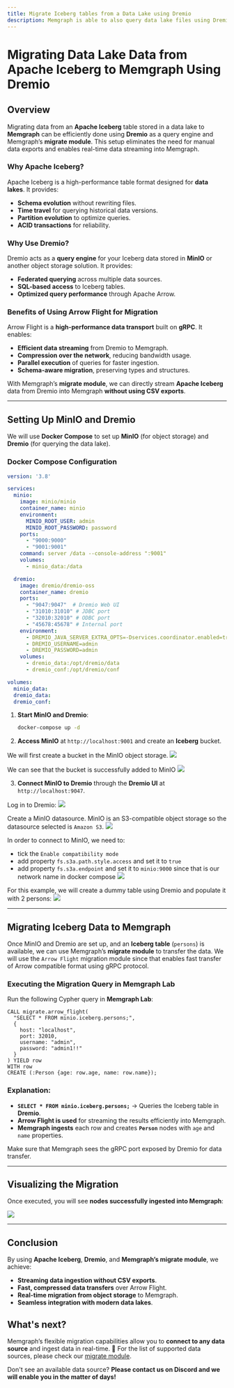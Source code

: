 ```yaml
---
title: Migrate Iceberg tables from a Data Lake using Dremio
description: Memgraph is able to also query data lake files using Dremio as the query engine. This allows for graph analytics on top of data lake storage for seamless enablement of new graph use cases on your data. 
---
```



# Migrating Data Lake Data from Apache Iceberg to Memgraph Using Dremio

## Overview
Migrating data from an **Apache Iceberg** table stored in a data lake to **Memgraph** can be efficiently done using **Dremio** as a query 
engine and Memgraph’s **migrate module**. This setup eliminates the need for manual data exports and enables real-time data streaming into Memgraph.

### Why Apache Iceberg?
Apache Iceberg is a high-performance table format designed for **data lakes**. It provides:
- **Schema evolution** without rewriting files.
- **Time travel** for querying historical data versions.
- **Partition evolution** to optimize queries.
- **ACID transactions** for reliability.

### Why Use Dremio?
Dremio acts as a **query engine** for your Iceberg data stored in **MinIO** or another object storage solution. It provides:
- **Federated querying** across multiple data sources.
- **SQL-based access** to Iceberg tables.
- **Optimized query performance** through Apache Arrow.

### Benefits of Using Arrow Flight for Migration
Arrow Flight is a **high-performance data transport** built on **gRPC**. It enables:
- **Efficient data streaming** from Dremio to Memgraph.
- **Compression over the network**, reducing bandwidth usage.
- **Parallel execution** of queries for faster ingestion.
- **Schema-aware migration**, preserving types and structures.

With Memgraph’s **migrate module**, we can directly stream **Apache Iceberg** data from Dremio into Memgraph **without using CSV exports**.

---

## Setting Up MinIO and Dremio
We will use **Docker Compose** to set up **MinIO** (for object storage) and **Dremio** (for querying the data lake).

### Docker Compose Configuration
```yaml
version: '3.8'

services:
  minio:
    image: minio/minio
    container_name: minio
    environment:
      MINIO_ROOT_USER: admin
      MINIO_ROOT_PASSWORD: password
    ports:
      - "9000:9000"
      - "9001:9001"
    command: server /data --console-address ":9001"
    volumes:
      - minio_data:/data

  dremio:
    image: dremio/dremio-oss
    container_name: dremio
    ports:
      - "9047:9047"  # Dremio Web UI
      - "31010:31010" # JDBC port
      - "32010:32010" # ODBC port
      - "45678:45678" # Internal port
    environment:
      - DREMIO_JAVA_SERVER_EXTRA_OPTS=-Dservices.coordinator.enabled=true -Dservices.executor.enabled=true
      - DREMIO_USERNAME=admin
      - DREMIO_PASSWORD=admin
    volumes:
      - dremio_data:/opt/dremio/data
      - dremio_conf:/opt/dremio/conf

volumes:
  minio_data:
  dremio_data:
  dremio_conf:
```

1. **Start MinIO and Dremio**:
   ```sh
   docker-compose up -d
   ```
2. **Access MinIO** at `http://localhost:9001` and create an **Iceberg** bucket.

We will first create a bucket in the MinIO object storage.
![](/pages/data-migration/migrate-from-datalake-using-dremio/create-minio-bucket.png)

We can see that the bucket is successfully added to MinIO
![](/pages/data-migration/migrate-from-datalake-using-dremio/observe-minio-bucket.png)

3. **Connect MinIO to Dremio** through the **Dremio UI** at `http://localhost:9047`.

Log in to Dremio:
![](/pages/data-migration/migrate-from-datalake-using-dremio/login-dremio.png)

Create a MinIO datasource. MinIO is an S3-compatible object storage so the datasource selected is `Amazon S3`.
![](/pages/data-migration/migrate-from-datalake-using-dremio/create-minio-datasource.png)

In order to connect to MinIO, we need to:
- tick the `Enable compatibility mode`
- add property `fs.s3a.path.style.access` and set it to `true`
- add property `fs.s3a.endpoint` and set it to `minio:9000` since that is our network name in docker compose
![](/pages/data-migration/migrate-from-datalake-using-dremio/additional-minio-datasource-options.png)

For this example, we will create a dummy table using Dremio and populate it with 2 persons:
![](/pages/data-migration/migrate-from-datalake-using-dremio/querying-in-dremio.png)


---

## Migrating Iceberg Data to Memgraph

Once MinIO and Dremio are set up, and an **Iceberg table** (`persons`) is available, 
we can use Memgraph’s **migrate module** to transfer the data. We will use the `Arrow Flight`
migration module since that enables fast transfer of Arrow compatible format using gRPC protocol.

### Executing the Migration Query in Memgraph Lab
Run the following Cypher query in **Memgraph Lab**:

```cypher
CALL migrate.arrow_flight(
  "SELECT * FROM minio.iceberg.persons;", 
  {
    host: "localhost", 
    port: 32010, 
    username: "admin", 
    password: "admin1!!"
  }
) YIELD row
WITH row
CREATE (:Person {age: row.age, name: row.name});
```

### Explanation:
- **`SELECT * FROM minio.iceberg.persons;`** → Queries the Iceberg table in **Dremio**.
- **Arrow Flight is used** for streaming the results efficiently into Memgraph.
- **Memgraph ingests** each row and creates **`Person`** nodes with `age` and `name` properties.

Make sure that Memgraph sees the gRPC port exposed by Dremio for data transfer.

---

## Visualizing the Migration

Once executed, you will see **nodes successfully ingested into Memgraph**:

![](/pages/data-migration/migrate-from-datalake-using-dremio/migrate-from-dremio.png)

---

## Conclusion
By using **Apache Iceberg**, **Dremio**, and **Memgraph’s migrate module**, we achieve:
- **Streaming data ingestion without CSV exports**.
- **Fast, compressed data transfers** over Arrow Flight.
- **Real-time migration from object storage** to Memgraph.
- **Seamless integration with modern data lakes**.

## What's next?
Memgraph’s flexible migration capabilities allow you to **connect to any data source** and ingest data in real-time. 🚀
For the list of supported data sources, please check our [migrate module](/advanced-algorithms/available-algorithms/migrate).

Don't see an available data source? **Please contact us on Discord and we will enable you in the matter of days!**
